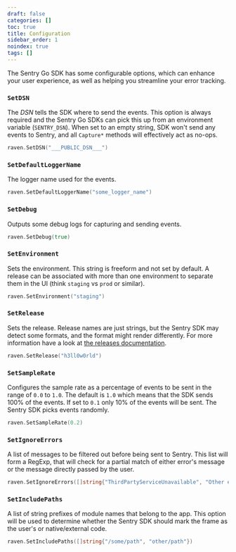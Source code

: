 ```yaml
---
draft: false
categories: []
toc: true
title: Configuration
sidebar_order: 1
noindex: true
tags: []
---
```


The Sentry Go SDK has some configurable options, which can enhance your user experience,
as well as helping you streamline your error tracking.

### `SetDSN`

The _DSN_ tells the SDK where to send the events. This option is always required
and the Sentry Go SDKs can pick this up from an environment variable (`SENTRY_DSN`).
When set to an empty string, SDK won't send any events to Sentry, and all `Capture*` methods
will effectively act as no-ops.

```go
raven.SetDSN("___PUBLIC_DSN___")
```

### `SetDefaultLoggerName`

The logger name used for the events.

```go
raven.SetDefaultLoggerName("some_logger_name")
```

### `SetDebug`

Outputs some debug logs for capturing and sending events.

```go
raven.SetDebug(true)
```

### `SetEnvironment`

Sets the environment. This string is freeform and not set by default. A release can be associated
with more than one environment to separate them in the UI (think `staging` vs `prod` or similar).

```go
raven.SetEnvironment("staging")
```

### `SetRelease`

Sets the release. Release names are just strings, but the Sentry SDK may detect some formats,
and the format might render differently.
For more information have a look at [the releases documentation](/product/releases/).

```go
raven.SetRelease("h3ll0w0rld")
```

### `SetSampleRate`

Configures the sample rate as a percentage of events to be sent in the range of `0.0` to `1.0`. The
default is `1.0` which means that the SDK sends 100% of the events. If set to `0.1` only 10% of the events
will be sent. The Sentry SDK picks events randomly.

```go
raven.SetSampleRate(0.2)
```

### `SetIgnoreErrors`

A list of messages to be filtered out before being sent to Sentry. This list will form a RegExp,
that will check for a partial match of either error's message or the message directly passed by the user.

```go
raven.SetIgnoreErrors([]string{"ThirdPartyServiceUnavailable", "Other error that we want to ignore"})
```

### `SetIncludePaths`

A list of string prefixes of module names that belong to the app. This option will be used to determine
whether the Sentry SDK should mark the frame as the user's or native/external code.

```go
raven.SetIncludePaths([]string{"/some/path", "other/path"})
```
